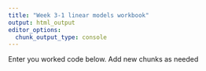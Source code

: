 ```yaml
---
title: "Week 3-1 linear models workbook"
output: html_output
editor_options:
  chunk_output_type: console
---
```



Enter you worked code below. Add new chunks as needed

```r

```


```r

```


